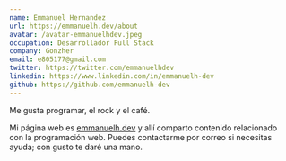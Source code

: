 ```yaml
---
name: Emmanuel Hernandez
url: https://emmanuelh.dev/about
avatar: /avatar-emmanuelhdev.jpeg
occupation: Desarrollador Full Stack
company: Gonzher
email: e805177@gmail.com
twitter: https://twitter.com/emmanuelhdev
linkedin: https://www.linkedin.com/in/emmanuelh-dev
github: https://github.com/emmanuelh-dev
---
```


Me gusta programar, el rock y el café.

Mi página web es [emmanuelh.dev](https://emmanuelh.dev) y allí comparto contenido relacionado con la programación web. Puedes contactarme por correo si necesitas ayuda; con gusto te daré una mano.
